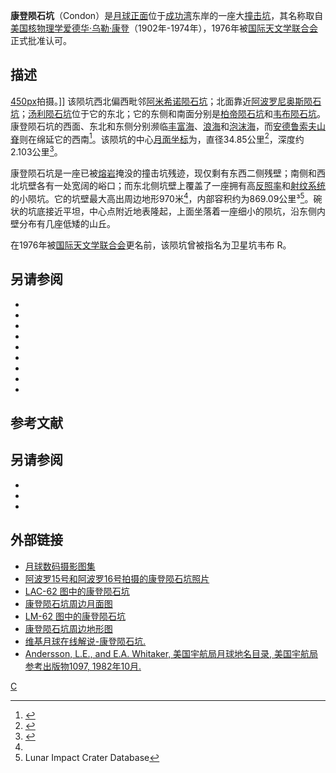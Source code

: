 {{lunar crater data|
 image=Condon crater.png|
 caption=[[月球轨道器1号|月球轨道器1号]]拍摄的康登陨石坑照片|
 latitude=1.87|
 N_or_S=N|
 longitude=60.36|
 E_or_W=E|
 diameter=34.85公里|
 depth=2.103公里|
 colong=300|
 eponym=[[爱德华·康登|爱德华·乌·康登]]}}
'''康登陨石坑'''（Condon）是[[月球正面|月球正面]]位于[[成功湾|成功湾]]东岸的一座大[[撞击坑|撞击坑]]，其名称取自[[美国|美国]][[原子核物理学|核物理学]][[爱德华·康登|爱德华·乌勒·康登]]（1902年-1974年），1976年被[[国际天文学联合会|国际天文学联合会]]正式批准认可。

==描述==
[[image:Apollonius_-_LROC_-_WAC.JPG|450px]]拍摄。]]
该陨坑西北偏西毗邻[[阿米希诺陨石坑|阿米希诺陨石坑]]；北面靠近[[阿波罗尼奥斯陨石坑|阿波罗尼奥斯陨石坑]]；[[汤利陨石坑|汤利陨石坑]]位于它的东北；它的东侧和南面分别是[[柏帝陨石坑|柏帝陨石坑]]和[[韦布陨石坑|韦布陨石坑]]。康登陨石坑的西面、东北和东侧分别濒临[[丰富海|丰富海]]、[[浪海|浪海]]和[[泡沫海|泡沫海]]，而[[安德鲁索夫山脊|安德鲁索夫山脊]]则在绵延它的西南<ref>{{Cite web |url=http://planetarynames.wr.usgs.gov/images/Lunar/lac_62_lo.pdf |title=Crater Condon on LAC-62 map |accessdate=2016-08-14 |archive-date=2013-02-20 |archive-url=https://web.archive.org/web/20130220184648/http://planetarynames.wr.usgs.gov/images/Lunar/lac_62_lo.pdf |dead-url=no }}</ref>。该陨坑的中心[[月面坐标|月面坐标]]为{{Coord|1.87|N|60.36|E|globe:Moon|nogoogle=1|noosm=1}}，直径34.85公里<ref name="IAU">{{Cite web |url=http://planetarynames.wr.usgs.gov/Feature/1285 |title=Directory of the International Astronomical Union |access-date=2016-08-14 |archive-date=2018-07-15 |archive-url=https://web.archive.org/web/20180715011440/https://planetarynames.wr.usgs.gov/Feature/1285 |dead-url=no }}</ref>，深度约2.103公里<ref>{{Cite web |url=http://fisherka.csolutionshosting.net/astronote/plan/craterdepth/html/CraterDepthFeatureNameWestfall.html |title=John E. Westfall's Atlas of the Lunar Terminator, Cambridge Univ. Press (2000) |accessdate=2016-08-14 |archive-date=2014-12-18 |archive-url=https://archive.today/20141218234310/http://fisherka.csolutionshosting.net/astronote/plan/craterdepth/html/CraterDepthFeatureNameWestfall.html |dead-url=yes }}</ref>。

康登陨石坑是一座已被[[熔岩|熔岩]]掩没的撞击坑残迹，现仅剩有东西二侧残壁；南侧和西北坑壁各有一处宽阔的峪口；而东北侧坑壁上覆盖了一座拥有高[[反照率|反照率]]和[[射纹系统|射纹系统]]的小陨坑。它的坑壁最大高出周边地形970米<ref name="LICD"/>，内部容积约为869.09公里³<ref name=LICD>Lunar Impact Crater Database</ref>。碗状的坑底接近平坦，中心点附近地表隆起，上面坐落着一座细小的陨坑，沿东侧内壁分布有几座低矮的山丘。

在1976年被[[国际天文学联合会|国际天文学联合会]]更名前，该陨坑曾被指名为卫星坑韦布 R。{{Clear}}
==另请参阅==
{{refbegin}}
* {{cite book
  | last1 = Andersson
  | first1 = L. E.
  | last2 = Whitaker
  | first2 = E. A.
  | authorlink2 = Ewen Whitaker
  | date = 1982
  | title = [[NASA|NASA]] Catalogue of Lunar Nomenclature
  | publisher = NASA RP-1097
  | ref = harv
  }}
* {{cite web
  | last = Blue
  | first = Jennifer
  | date = July 25, 2007
  | title = Gazetteer of Planetary Nomenclature
  | publisher = [[United_States_Geological_Survey|USGS]]
  | url = http://planetarynames.wr.usgs.gov/
  | accessdate = 2007-08-05
  | ref = harv
  | archive-date = 2012-04-08
  | archive-url = https://www.webcitation.org/66mXDr4G9?url=http://planetarynames.wr.usgs.gov/
  | dead-url = no
  }}
* {{cite book
  | last1 = Bussey
  | first1 = B.
  | authorlink1 = Ben Bussey
  | last2 = Spudis
  | first2 = P.
  | authorlink2 = Paul Spudis
  | date = 2004
  | title = The Clementine Atlas of the Moon
  | publisher = Cambridge University Press
  | location = New York
  | isbn = 978-0-521-81528-4
  | ref = harv
  }}
* {{cite book
  | last1 = Cocks
  | first1 = Elijah E.
  | last2 = Cocks
  | first2 = Josiah C.
  | date = 1995
  | title = Who's Who on the Moon: A Biographical Dictionary of Lunar Nomenclature
  | url = https://archive.org/details/isbn_9780936389271
  | publisher = Tudor Publishers
  | isbn = 978-0-936389-27-1
  | ref = harv
  }}
* {{cite web
  | last = McDowell
  | first = Jonathan
  | date = July 15, 2007
  | url = http://host.planet4589.org/astro/lunar/
  | title = Lunar Nomenclature
  | publisher = Jonathan's Space Report
  | accessdate = 2007-10-24
  | ref = harv
  | archive-date = 2012-05-26
  | archive-url = https://www.webcitation.org/67wcYNfK3?url=http://host.planet4589.org/astro/lunar/
  | dead-url = no
  }}
* {{cite journal| last1 = Menzel| first1 = D. H.| last2 = Minnaert| first2 = M.| last3 = Levin| first3 = B.| last4 = Dollfus| first4 = A.| last5 = Bell| first5 = B.| title = Report on Lunar Nomenclature by the Working Group of Commission 17 of the IAU| doi = 10.1007/BF00171763| journal = Space Science Reviews| volume = 12| issue = 2| pages = 136–186| date = 1971| bibcode = 1971SSRv...12..136M| ref = harv}}
* {{cite book
  | first = Patrick
  | last = Moore
  | authorlink = Patrick Moore
  | date = 2001
  | title = On the Moon
  | url = https://archive.org/details/patrickmooreonmo00patr
  | publisher = Sterling Publishing Co.
  | isbn = 978-0-304-35469-6
  | ref = harv
  }}
* {{cite book
  | first = Fred W.
  | last = Price
  | date = 1988
  | title = The Moon Observer's Handbook
  | publisher = Cambridge University Press
  | isbn = 978-0-521-33500-3
  | ref = harv
  }}
* {{cite book
  | last = Rükl
  | first = Antonín
  | authorlink = Antonín Rükl
  | date = 1990
  | title = Atlas of the Moon
  | publisher = Kalmbach Books
  | isbn = 978-0-913135-17-4
  | ref = harv
  }}

==参考文献==
{{reflist}}

==另请参阅==
* {{cite book
  | last = Webb
  | first = Rev. T. W.
  | authorlink = Thomas William Webb
  | date = 1962
  | title = Celestial Objects for Common Telescopes
  | url = https://archive.org/details/celestialobjects00webb
  | edition = 6th revised
  | publisher = Dover
  | isbn = 978-0-486-20917-3
  | ref = harv
  }}
* {{cite book
  | first = Ewen A.
  | last = Whitaker
  | authorlink = Ewen Whitaker
  | date = 1999
  | title = Mapping and Naming the Moon
  | publisher = Cambridge University Press
  | isbn = 978-0-521-62248-6
  | ref = harv
  }}
* {{cite book
  | first = Peter T.
  | last = Wlasuk
  | date = 2000
  | title = Observing the Moon
  | publisher = Springer
  | isbn = 978-1-85233-193-1
  | ref = harv
 }}
{{refend}}

==外部链接==
*[http://www.lpi.usra.edu/resources/lunar_orbiter/bin/srch_nam.shtml?Condon%7C0 月球数码摄影图集] {{Wayback|url=http://www.lpi.usra.edu/resources/lunar_orbiter/bin/srch_nam.shtml?Condon%7C0 |date=20201127015006 }}
*[http://www.lpi.usra.edu/resources/apollo/search/feature/?feature=Webb%20R 阿波罗15号和阿波罗16号拍摄的康登陨石坑照片] {{Wayback|url=http://www.lpi.usra.edu/resources/apollo/search/feature/?feature=Webb%20R |date=20201127015556 }}
*[https://web.archive.org/web/20160304090903/http://www.lpi.usra.edu/resources/mapcatalog/LAC/lac62/ LAC-62 图中的康登陨石坑]
*[https://web.archive.org/web/20160819134236/http://www.lpi.usra.edu/resources/mapcatalog/usgs/I837/ 康登陨石坑周边月面图]
*[https://web.archive.org/web/20160304072811/http://www.lpi.usra.edu/resources/mapcatalog/LM/lm62/ LM-62 图中的康登陨石坑]
*[http://www.lpi.usra.edu/resources/mapcatalog/LTO/lto62c4_1/ 康登陨石坑周边地形图] {{Wayback|url=http://www.lpi.usra.edu/resources/mapcatalog/LTO/lto62c4_1/ |date=20201127013535 }}
*[http://the-moon.wikispaces.com/Condon 维基月球在线解说-康登陨石坑.] {{Wayback|url=http://the-moon.wikispaces.com/Condon |date=20180530153016 }}
*[http://planet4589.org/astro/lunar/RP-1097.pdf Andersson, L.E., and E.A. Whitaker, 美国宇航局月球地名目录, 美国宇航局参考出版物1097, 1982年10月.] {{Wayback|url=http://planet4589.org/astro/lunar/RP-1097.pdf |date=20141006125838 }}

[[Category:月球环形山|C]]
{{月球環形山 (C-F)}}